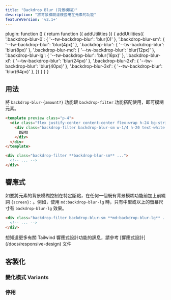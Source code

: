 ```yaml
---
title: "Backdrop Blur (背景模糊)" 
description: "將背景模糊濾鏡套用在元素的功能"
featureVersion: 'v2.1+'
---
```



  plugin: function () {
    return function ({ addUtilities }) {
      addUtilities({
        '.backdrop-blur-0': { '--tw-backdrop-blur': 'blur(0)' },
        '.backdrop-blur-sm': { '--tw-backdrop-blur': 'blur(4px)' },
        '.backdrop-blur': { '--tw-backdrop-blur': 'blur(8px)' },
        '.backdrop-blur-md': { '--tw-backdrop-blur': 'blur(12px)' },
        '.backdrop-blur-lg': { '--tw-backdrop-blur': 'blur(16px)' },
        '.backdrop-blur-xl': { '--tw-backdrop-blur': 'blur(24px)' },
        '.backdrop-blur-2xl': { '--tw-backdrop-blur': 'blur(40px)' },
        '.backdrop-blur-3xl': { '--tw-backdrop-blur': 'blur(64px)' },
      })
    }
  }
}

## 用法
<!-- Use the backdrop-blur-{amount?} utilities alongside the backdrop-filter utility to blur an element. -->
將 `backdrop-blur-{amount?}` 功能跟 `backdrop-filter` 功能搭配使用，即可模糊元素。

```html rose
<template preview class="p-4">
  <div class="flex justify-center content-center flex-wrap h-24 bg-stripes2 bg-stripes-rose-500 rounded-lg">
    <div class="backdrop-filter backdrop-blur-sm w-1/4 h-20 text-white text-2xl font-extrabold rounded-md border-rose-300 border-2 flex items-center justify-center bg-rose-500 bg-opacity-0">
      DEMO
    </div>
  </div>
</template>

<div class="backdrop-filter **backdrop-blur-sm** ...">
  <!-- ... -->
</div>
```

## 響應式

<!-- To control an element's backdrop blur at a specific breakpoint, add a {screen}: prefix to any existing backdrop blur utility. For example, use md:backdrop-blur-lg to apply the backdrop-blur-lg utility at only medium screen sizes and above. -->
如要將元素的背景模糊控制在特定斷點，在任何一個既有背景模糊功能前加上前綴詞 `{screen}:` 。例如，使用 `md:backdrop-blur-lg` 時，只有中型或以上的螢幕尺寸有 `backdrop-blur-lg` 效果。

```html
<div class="backdrop-filter backdrop-blur-sm **md:backdrop-blur-lg** ...">
  <!-- ... -->
</div>
```

想知道更多有關 Tailwind 響應式設計功能的訊息，請參考 [響應式設計] (/docs/responsive-design) 文件

## 客製化

### 變化模式 Variants

<Variants plugin="backdropBlur" name="backdrop blur" />

### 停用

<Disabling plugin="backdropBlur" name="backdrop blur" />
